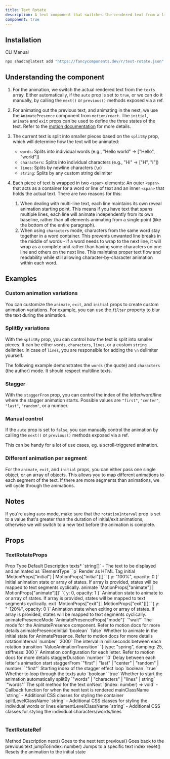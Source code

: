 ```yaml
---
title: Text Rotate
description: A text component that switches the rendered text from a list.
component: true
---
```


<ComponentPreview name="text-rotate-demo" />

## Installation

<Tabs defaultValue="cli">

<TabsList>
  <TabsTrigger value="cli">CLI</TabsTrigger>
  <TabsTrigger value="manual">Manual</TabsTrigger>
</TabsList>
<TabsContent value="cli">

```bash
npx shadcn@latest add "https://fancycomponents.dev/r/text-rotate.json"
```

</TabsContent>  
<TabsContent value="manual">

<ComponentSource name="text-rotate" />

</TabsContent>
</Tabs>

## Understanding the component

1. For the animation, we switch the actual rendered text from the `texts` array. Either automatically, if the `auto` prop is set to `true`, or we can do it manually, by calling the `next()` or `previous()` methods exposed via a ref.

2. For animating out the previous text, and animating in the next, we use the `AnimatePresence` component from `motion/react`. The `initial`, `animate` and `exit` props can be used to define the three states of the text. Refer to the [motion documentation](https://motion.dev/docs/react/docs/react-animate-presence) for more details.

3. The current text is split into smaller pieces based on the `splitBy` prop, which will determine how the text will be animated:

   - `words`: Splits into individual words (e.g., "Hello world" → ["Hello", "world"])
   - `characters`: Splits into individual characters (e.g., "Hi" → ["H", "i"])
   - `lines`: Splits by newline characters (`\n`)
   - `string`: Splits by any custom string delimiter

4. Each piece of text is wrapped in two `<span>` elements: An outer `<span>` that acts as a container for a word or line of text and an inner `<span>` that holds the actual text. There are two reasons for this:

    1. When dealing with multi-line text, each line maintains its own reveal animation starting point. This means if you have text that spans multiple lines, each line will animate independently from its own baseline, rather than all elements animating from a single point (like the bottom of the entire paragraph).
    2. When using `characters` mode, characters from the same word stay together in a word container. This prevents unwanted line breaks in the middle of words - if a word needs to wrap to the next line, it will wrap as a complete unit rather than having some characters on one line and others on the next line. This maintains proper text flow and readability while still allowing character-by-character animation within each word.


## Examples

### Custom animation variations

You can customize the `animate`, `exit`, and `initial` props to create custom animation variations. For example, you can use the `filter` property to blur the text during the animation.

<ComponentPreview name="text-rotate-custom-animation-demo" />

### SplitBy variations

With the `splitBy` prop, you can control how the text is split into smaller pieces. It can be either `words`, `characters`, `lines`, or a custom `string` delimiter. In case of `lines`, you are responsible for adding the `\n` delimiter yourself.

The following example demonstrates the `words` (the quote) and `characters` (the author) mode. It should respect multiline texts.

<ComponentPreview name="text-rotate-multiline-demo" />

### Stagger

With the `staggerFrom` prop, you can control the index of the letter/word/line where the stagger animation starts. Possible values are `"first"`, `"center"`, `"last"`, `"random"`, or a number.

<ComponentPreview name="text-rotate-stagger-demo" />

### Manual control

If the `auto` prop is set to `false`, you can manually control the animation by calling the `next()` or `previous()` methods exposed via a ref.

<ComponentPreview name="text-rotate-step-demo" />

This can be handy for a lot of use cases, eg. a scroll-triggered animation.

<ComponentPreview name="text-rotate-scroll-step-demo" />

### Different animation per segment

For the `animate`, `exit`, and `initial` props, you can either pass one single object, or an array of objects. This allows you to map different animations to each segment of the text. If there are more segments than animations, we will cycle through the animations.

<ComponentPreview name="text-rotate-mapping-demo" />

## Notes

If you're using `auto` mode, make sure that the `rotationInterval` prop is set to a value that's greater than the duration of initial/exit animations, otherwise we will switch to a new text before the animation is complete. 

## Props

### TextRotateProps

<Table>
  <TableHeader>
    <TableRow>
      <TableHead>Prop</TableHead>
      <TableHead>Type</TableHead>
      <TableHead>Default</TableHead>
      <TableHead>Description</TableHead>
    </TableRow>
  </TableHeader>
  <TableBody>
    <TableRow>
      <TableCell>texts<span className="text-red-500">*</span></TableCell>
      <TableCell>`string[]`</TableCell>
      <TableCell>-</TableCell>
      <TableCell>The text to be displayed and animated</TableCell>
    </TableRow>
    <TableRow>
      <TableCell>as</TableCell>
      <TableCell>`ElementType`</TableCell>
      <TableCell>`p`</TableCell>
      <TableCell>Render as HTML Tag</TableCell>
    </TableRow>
    <TableRow>
      <TableCell>initial</TableCell>
      <TableCell>`MotionProps["initial"] | MotionProps["initial"][]`</TableCell>
      <TableCell>`{ y: "100%", opacity: 0 }`</TableCell>
      <TableCell>Initial animation state or array of states. If array is provided, states will be mapped to text segments cyclically.</TableCell>
    </TableRow>
    <TableRow>
      <TableCell>animate</TableCell>
      <TableCell>`MotionProps["animate"] | MotionProps["animate"][]`</TableCell>
      <TableCell>`{ y: 0, opacity: 1 }`</TableCell>
      <TableCell>Animation state to animate to or array of states. If array is provided, states will be mapped to text segments cyclically.</TableCell>
    </TableRow>
    <TableRow>
      <TableCell>exit</TableCell>
      <TableCell>`MotionProps["exit"] | MotionProps["exit"][]`</TableCell>
      <TableCell>`{ y: "-120%", opacity: 0 }`</TableCell>
      <TableCell>Animation state when exiting or array of states. If array is provided, states will be mapped to text segments cyclically.</TableCell>
    </TableRow>
    <TableRow>
      <TableCell>animatePresenceMode</TableCell>
      <TableCell>`AnimatePresenceProps["mode"]`</TableCell>
      <TableCell>`"wait"`</TableCell>
      <TableCell>The mode for the AnimatePresence component. Refer to motion docs for more details</TableCell>
    </TableRow>
    <TableRow>
      <TableCell>animatePresenceInitial</TableCell>
      <TableCell>`boolean`</TableCell>
      <TableCell>`false`</TableCell>
      <TableCell>Whether to animate in the initial state for AnimatePresence. Refer to motion docs for more details</TableCell>
    </TableRow>
    <TableRow>
      <TableCell>rotationInterval</TableCell>
      <TableCell>`number`</TableCell>
      <TableCell>`2000`</TableCell>
      <TableCell>The interval in milliseconds between each rotation</TableCell>
    </TableRow>
    <TableRow>
      <TableCell>transition</TableCell>
      <TableCell>`ValueAnimationTransition`</TableCell>
      <TableCell>`{ type: "spring", damping: 25, stiffness: 300 }`</TableCell>
      <TableCell>Animation configuration for each letter. Refer to motion docs for more details</TableCell>
    </TableRow>
    <TableRow>
      <TableCell>staggerDuration</TableCell>
      <TableCell>`number`</TableCell>
      <TableCell>`0`</TableCell>
      <TableCell>Delay between each letter's animation start</TableCell>
    </TableRow>
    <TableRow>
      <TableCell>staggerFrom</TableCell>
      <TableCell>`"first" | "last" | "center" | "random" | number`</TableCell>
      <TableCell>`"first"`</TableCell>
      <TableCell>Starting index of the stagger effect</TableCell>
    </TableRow>
    <TableRow>
      <TableCell>loop</TableCell>
      <TableCell>`boolean`</TableCell>
      <TableCell>`true`</TableCell>
      <TableCell>Whether to loop through the texts</TableCell>
    </TableRow>
    <TableRow>
      <TableCell>auto</TableCell>
      <TableCell>`boolean`</TableCell>
      <TableCell>`true`</TableCell>
      <TableCell>Whether to start the animation automatically</TableCell>
    </TableRow>
    <TableRow>
      <TableCell>splitBy</TableCell>
      <TableCell>`"words" | "characters" | "lines" | string`</TableCell>
      <TableCell>`"words"`</TableCell>
      <TableCell>The split method for the text</TableCell>
    </TableRow>
    <TableRow>
      <TableCell>onNext</TableCell>
      <TableCell>`(index: number) => void`</TableCell>
      <TableCell>-</TableCell>
      <TableCell>Callback function for when the next text is rendered</TableCell>
    </TableRow>
    <TableRow>
      <TableCell>mainClassName</TableCell>
      <TableCell>`string`</TableCell>
      <TableCell>-</TableCell>
      <TableCell>Additional CSS classes for styling the container</TableCell>
    </TableRow>
    <TableRow>
      <TableCell>splitLevelClassName</TableCell>
      <TableCell>`string`</TableCell>
      <TableCell>-</TableCell>
      <TableCell>Additional CSS classes for styling the individual words or lines</TableCell>
    </TableRow>
    <TableRow>
      <TableCell>elementLevelClassName</TableCell>
      <TableCell>`string`</TableCell>
      <TableCell>-</TableCell>
      <TableCell>Additional CSS classes for styling the individual characters/words/lines</TableCell>
    </TableRow>
  </TableBody>
</Table>

### TextRotateRef

<Table>
  <TableHeader>
    <TableRow>
      <TableHead>Method</TableHead>
      <TableHead>Description</TableHead>
    </TableRow>
  </TableHeader>
  <TableBody>
    <TableRow>
      <TableCell>next()</TableCell>
      <TableCell>Goes to the next text</TableCell>
    </TableRow>
    <TableRow>
      <TableCell>previous()</TableCell>
      <TableCell>Goes back to the previous text</TableCell>
    </TableRow>
    <TableRow>
      <TableCell>jumpTo(index: number)</TableCell>
      <TableCell>Jumps to a specific text index</TableCell>
    </TableRow>
    <TableRow>
      <TableCell>reset()</TableCell>
      <TableCell>Resets the animation to the initial state</TableCell>
    </TableRow>
  </TableBody>
</Table>

